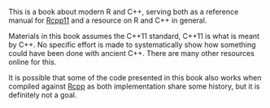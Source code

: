 This is a book about modern R and C++, serving both as 
a reference manual for [Rcpp11](https://github.com/Rcpp11/Rcpp11)
and a resource on R and C++ in general. 

Materials in this book assumes the C++11 standard, C++11 is what is meant 
by C++. No specific effort 
is made to systematically show how something could have been done 
with ancient C++. There are many other resources online for this. 

It is possible that some of the code presented in this book also works when 
compiled against [Rcpp](https://github.com/RcppCore/Rcpp) as both 
implementation share some history, but it is definitely not a goal. 
